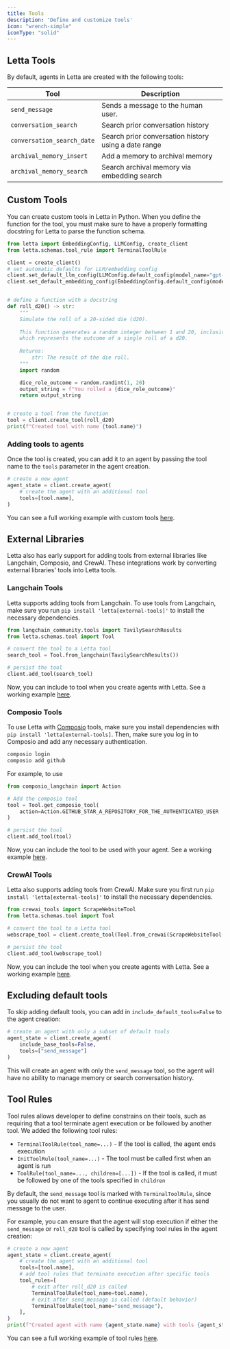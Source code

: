 ```yaml
---
title: Tools 
description: 'Define and customize tools'
icon: "wrench-simple"
iconType: "solid"
---
```


## Letta Tools 
By default, agents in Letta are created with the following tools: 

| Tool                       | Description                                          |
|----------------------------|------------------------------------------------------|
| `send_message`             | Sends a message to the human user.                   |
| `conversation_search`      | Search prior conversation history                    |
| `conversation_search_date` | Search prior conversation history using a date range |
| `archival_memory_insert`   | Add a memory to archival memory                      |
| `archival_memory_search`   | Search archival memory via embedding search          |


## Custom Tools 
You can create custom tools in Letta in Python. When you define the function for the tool, you must make sure to have a properly formatting docstring for Letta to parse the function schema. 
```python
from letta import EmbeddingConfig, LLMConfig, create_client
from letta.schemas.tool_rule import TerminalToolRule

client = create_client()
# set automatic defaults for LLM/embedding config
client.set_default_llm_config(LLMConfig.default_config(model_name="gpt-4"))
client.set_default_embedding_config(EmbeddingConfig.default_config(model_name="text-embedding-ada-002"))


# define a function with a docstring
def roll_d20() -> str:
    """
    Simulate the roll of a 20-sided die (d20).
    
    This function generates a random integer between 1 and 20, inclusive,
    which represents the outcome of a single roll of a d20.
    
    Returns:
        str: The result of the die roll.
    """
    import random

    dice_role_outcome = random.randint(1, 20)
    output_string = f"You rolled a {dice_role_outcome}"
    return output_string


# create a tool from the function
tool = client.create_tool(roll_d20)
print(f"Created tool with name {tool.name}")
```

### Adding tools to agents
Once the tool is created, you can add it to an agent by passing the tool name to the `tools` parameter in the agent creation.
```python
# create a new agent
agent_state = client.create_agent(
    # create the agent with an additional tool
    tools=[tool.name],
)
```
You can see a full working example with custom tools [here](https://github.com/letta-ai/letta/blob/main/examples/docs/tools.py).



## External Libraries 
Letta also has early support for adding tools from external libraries like Langchain, Composio, and CrewAI. These integrations work by converting external libraries' tools into Letta tools.

### Langchain Tools 
Letta supports adding tools from Langchain. To use tools from Langchain, make sure you run `pip install 'letta[external-tools]'` to install the necessary dependencies.
```python
from langchain_community.tools import TavilySearchResults
from letta.schemas.tool import Tool

# convert the tool to a Letta tool 
search_tool = Tool.from_langchain(TavilySearchResults())

# persist the tool 
client.add_tool(search_tool)
```
Now, you can include to tool when you create agents with Letta. See a working example [here](https://github.com/letta-ai/letta/blob/main/examples/langchain_tool_usage.py).

### Composio Tools 
To use Letta with [Composio](https://docs.composio.dev/introduction/intro/overview) tools, make sure you install dependencies with `pip install 'letta[external-tools]`. Then, make sure you log in to Composio and add any necessary authentication.
```bash
composio login
composio add github
```
For example, to use 
```python
from composio_langchain import Action

# Add the composio tool
tool = Tool.get_composio_tool(
    action=Action.GITHUB_STAR_A_REPOSITORY_FOR_THE_AUTHENTICATED_USER
)

# persist the tool
client.add_tool(tool)
```
Now, you can include the tool to be used with your agent. See a working example [here](https://github.com/letta-ai/letta/blob/main/examples/composio_tool_usage.py).

### CrewAI Tools
Letta also supports adding tools from CrewAI. Make sure you first run `pip install 'letta[external-tools]'` to install the necessary dependencies.
```python
from crewai_tools import ScrapeWebsiteTool
from letta.schemas.tool import Tool 

# convert the tool to a Letta tool
webscrape_tool = client.create_tool(Tool.from_crewai(ScrapeWebsiteTool()))

# persist the tool
client.add_tool(webscrape_tool)
```
Now, you can include the tool when you create agents with Letta. See a working example [here](https://github.com/letta-ai/letta/blob/main/examples/crewai_tool_usage.py).

## Excluding default tools 

To skip adding default tools, you can add in `include_default_tools=False` to the agent creation:
```python
# create an agent with only a subset of default tools
agent_state = client.create_agent(
    include_base_tools=False, 
    tools=["send_message"]
)
```
This will create an agent with only the `send_message` tool, so the agent will have no ability to manage memory or search conversation history.

## Tool Rules 
Tool rules allows developer to define constrains on their tools, such as requiring that a tool terminate agent execution or be followed by another tool. We added the following tool rules: 
*  `TerminalToolRule(tool_name=...)` - If the tool is called, the agent ends execution 
* `InitToolRule(tool_name=...)` - The tool must be called first when an agent is run 
* `ToolRule(tool_name=..., children=[...])` - If the tool is called, it must be followed by one of the tools specified in `children`


<Note> By default, the `send_message` tool is marked with `TerminalToolRule`, since you usually do not want to agent to continue executing after it has send message to the user. </Note>

For example, you can ensure that the agent will stop execution if either the `send_message` or `roll_d20` tool is called by specifying tool rules in the agent creation:
```python Python
# create a new agent
agent_state = client.create_agent(
    # create the agent with an additional tool
    tools=[tool.name],
    # add tool rules that terminate execution after specific tools
    tool_rules=[
        # exit after roll_d20 is called
        TerminalToolRule(tool_name=tool.name),
        # exit after send_message is called (default behavior)
        TerminalToolRule(tool_name="send_message"),
    ],
)
print(f"Created agent with name {agent_state.name} with tools {agent_state.tools}")

```

You can see a full working example of tool rules [here](https://github.com/letta-ai/letta/blob/0.5.2/examples/tool_rule_usage.py).
